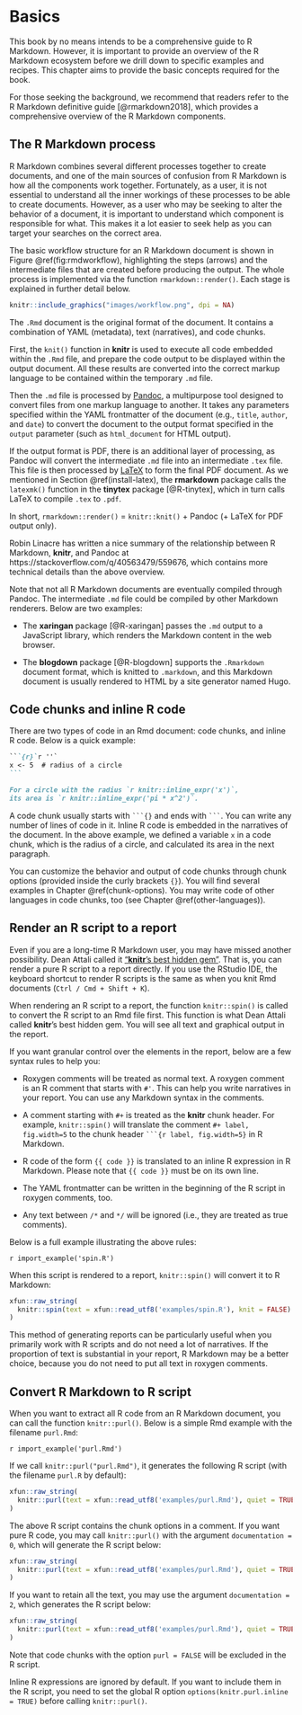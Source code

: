 # Basics

This book by no means intends to be a comprehensive guide to R Markdown. However, it is important to provide an overview of the R Markdown ecosystem before we drill down to specific examples and recipes. This chapter aims to provide the basic concepts required for the book.

For those seeking the background, we recommend that readers refer to the R Markdown definitive guide [@rmarkdown2018], which provides a comprehensive overview of the R Markdown components.

## The R Markdown process {#rmarkdown-process}

R Markdown combines several different processes together to create documents, and one of the main sources of confusion from R Markdown is how all the components work together. Fortunately, as a user, it is not essential to understand all the inner workings of these processes to be able to create documents. However, as a user who may be seeking to alter the behavior of a document, it is important to understand which component is responsible for what. This makes it a lot easier to seek help as you can target your searches on the correct area.

The basic workflow structure for an R Markdown document is shown in Figure \@ref(fig:rmdworkflow), highlighting the steps (arrows) and the intermediate files that are created before producing the output. The whole process is implemented via the function `rmarkdown::render()`. Each stage is explained in further detail below.

```r
knitr::include_graphics("images/workflow.png", dpi = NA)
```

The `.Rmd` document is the original format of the document. It contains a combination of YAML (metadata), text (narratives), and code chunks.

First, the `knit()` function in **knitr** is used to execute all code embedded within the `.Rmd` file, and prepare the code output to be displayed within the output document. All these results are converted into the correct markup language to be contained within the temporary `.md` file.

Then the `.md` file is processed by [Pandoc](https://pandoc.org), a multipurpose tool designed to convert files from one markup language to another. It takes any parameters specified within the YAML frontmatter of the document (e.g., `title`, `author`, and `date`) to convert the document to the output format specified in the `output` parameter (such as `html_document` for HTML output).

If the output format is PDF, there is an additional layer of processing, as Pandoc will convert the intermediate `.md` file into an intermediate `.tex` file. This file is then processed by [LaTeX](https://www.latex-project.org) to form the final PDF document. As we mentioned in Section \@ref(install-latex), the **rmarkdown** package calls the `latexmk()` function in the **tinytex** package [@R-tinytex], which in turn calls LaTeX to compile `.tex` to `.pdf`.

In short, `rmarkdown::render()` = `knitr::knit()` + Pandoc (+ LaTeX for PDF output only).

Robin Linacre has written a nice summary of the relationship between R Markdown, **knitr**, and Pandoc at https://stackoverflow.com/q/40563479/559676, which contains more technical details than the above overview.

Note that not all R Markdown documents are eventually compiled through Pandoc. The intermediate `.md` file could be compiled by other Markdown renderers. Below are two examples:

- The **xaringan** package [@R-xaringan] passes the `.md` output to a JavaScript library, which renders the Markdown content in the web browser.

- The **blogdown** package [@R-blogdown] supports the `.Rmarkdown` document format, which is knitted to `.markdown`, and this Markdown document is usually rendered to HTML by a site generator named Hugo.

## Code chunks and inline R code {#r-code}

There are two types of code in an Rmd document: code chunks, and inline R code. Below is a quick example:

````md
```{r}`r ''`
x <- 5  # radius of a circle
```

For a circle with the radius `r knitr::inline_expr('x')`,
its area is `r knitr::inline_expr('pi * x^2')`.
````

A code chunk usually starts with ```` ```{}```` and ends with ```` ``` ````. You can write any number of lines of code in it. Inline R code is embedded in the narratives of the document. In the above example, we defined a variable `x` in a code chunk, which is the radius of a circle, and calculated its area in the next paragraph.

You can customize the behavior and output of code chunks through chunk options (provided inside the curly brackets `{}`). You will find several examples in Chapter \@ref(chunk-options). You may write code of other languages in code chunks, too (see Chapter \@ref(other-languages)).

## Render an R script to a report {#spin}

Even if you are a long-time R Markdown user, you may have missed another possibility. Dean Attali called it ["**knitr**'s best hidden gem"](https://deanattali.com/2015/03/24/knitrs-best-hidden-gem-spin/). That is, you can render a pure R script to a report directly. If you use the RStudio IDE, the keyboard shortcut to render R scripts is the same as when you knit Rmd documents (`Ctrl / Cmd + Shift + K`).

When rendering an R script to a report, the function `knitr::spin()` is called to convert the R script to an Rmd file first. This function is what Dean Attali called **knitr**'s best hidden gem. You will see all text and graphical output in the report.

If you want granular control over the elements in the report, below are a few syntax rules to help you:

- Roxygen comments will be treated as normal text. A roxygen comment is an R comment that starts with `#'`. This can help you write narratives in your report. You can use any Markdown syntax in the comments.

- A comment starting with `#+` is treated as the **knitr** chunk header. For example, `knitr::spin()` will translate the comment `#+ label, fig.width=5` to the chunk header ```` ```{r label, fig.width=5}```` in R Markdown.

- R code of the form `{{ code }}` is translated to an inline R expression in R Markdown. Please note that `{{ code }}` must be on its own line.

- The YAML frontmatter can be written in the beginning of the R script in roxygen comments, too.

- Any text between `/*` and `*/` will be ignored (i.e., they are treated as true comments).

Below is a full example illustrating the above rules:

`r import_example('spin.R')`

When this script is rendered to a report, `knitr::spin()` will convert it to R Markdown:

```r
xfun::raw_string(
  knitr::spin(text = xfun::read_utf8('examples/spin.R'), knit = FALSE)
)
```

This method of generating reports can be particularly useful when you primarily work with R scripts and do not need a lot of narratives. If the proportion of text is substantial in your report, R Markdown may be a better choice, because you do not need to put all text in roxygen comments.

## Convert R Markdown to R script {#purl}

When you want to extract all R code from an R Markdown document, you can call the function `knitr::purl()`. Below is a simple Rmd example with the filename `purl.Rmd`:

`r import_example('purl.Rmd')`

If we call `knitr::purl("purl.Rmd")`, it generates the following R script (with the filename `purl.R` by default):

```r
xfun::raw_string(
  knitr::purl(text = xfun::read_utf8('examples/purl.Rmd'), quiet = TRUE)
)
```

The above R script contains the chunk options in a comment. If you want pure R code, you may call `knitr::purl()` with the argument `documentation = 0`, which will generate the R script below:

```r
xfun::raw_string(
  knitr::purl(text = xfun::read_utf8('examples/purl.Rmd'), quiet = TRUE, documentation = 0)
)
```

If you want to retain all the text, you may use the argument `documentation = 2`, which generates the R script below:

```r
xfun::raw_string(
  knitr::purl(text = xfun::read_utf8('examples/purl.Rmd'), quiet = TRUE, documentation = 2)
)
```

Note that code chunks with the option `purl = FALSE` will be excluded in the R script.

Inline R expressions are ignored by default. If you want to include them in the R script, you need to set the global R option `options(knitr.purl.inline = TRUE)` before calling `knitr::purl()`.
